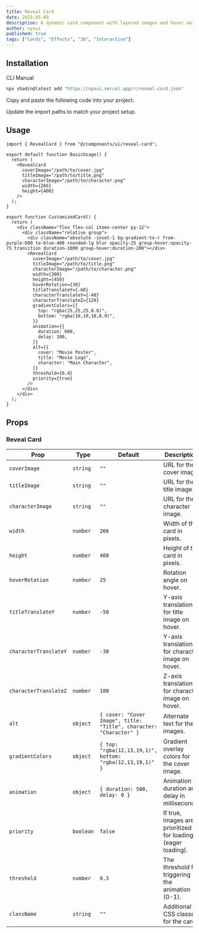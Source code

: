 ```yaml
---
title: Reveal Card
date: 2025-05-09
description: A dynamic card component with layered images and hover animations.
author: nyxui
published: true
tags: ["Cards", "Effects", "3D", "Interactive"]
---
```


<ComponentPreview name="reveal-card-demo" />

## Installation

<Tabs defaultValue="cli">

<TabsList>
  <TabsTrigger value="cli">CLI</TabsTrigger>
  <TabsTrigger value="manual">Manual</TabsTrigger>
</TabsList>
<TabsContent value="cli">

```bash
npx shadcn@latest add "https://nyxui.vercel.app/r/reveal-card.json"
```

</TabsContent>

<TabsContent value="manual">

<Steps>

<Step>Copy and paste the following code into your project.</Step>

<ComponentSource name="reveal-card" />

<Step>Update the import paths to match your project setup.</Step>

</Steps>

</TabsContent>

</Tabs>

## Usage

```tsx
import { RevealCard } from "@/components/ui/reveal-card";
```

```tsx
export default function BasicUsage() {
  return (
    <RevealCard
      coverImage="/path/to/cover.jpg"
      titleImage="/path/to/title.png"
      characterImage="/path/to/character.png"
      width={266}
      height={400}
    />
  );
}
```

```tsx
export function CustomizedCard() {
  return (
    <div className="flex flex-col items-center py-12">
      <div className="relative group">
        <div className="absolute -inset-1 bg-gradient-to-r from-purple-600 to-blue-400 rounded-lg blur opacity-25 group-hover:opacity-75 transition duration-1000 group-hover:duration-200"></div>
        <RevealCard
          coverImage="/path/to/cover.jpg"
          titleImage="/path/to/title.png"
          characterImage="/path/to/character.png"
          width={300}
          height={450}
          hoverRotation={30}
          titleTranslateY={-60}
          characterTranslateY={-40}
          characterTranslateZ={120}
          gradientColors={{
            top: "rgba(25,25,25,0.8)",
            bottom: "rgba(10,10,10,0.9)",
          }}
          animation={{
            duration: 600,
            delay: 100,
          }}
          alt={{
            cover: "Movie Poster",
            title: "Movie Logo",
            character: "Main Character",
          }}
          threshold={0.4}
          priority={true}
        />
      </div>
    </div>
  );
}
```

## Props

### Reveal Card

| Prop                  | Type      | Default                                                            | Description                                                  |
| --------------------- | --------- | ------------------------------------------------------------------ | ------------------------------------------------------------ |
| `coverImage`          | `string`  | `""`                                                               | URL for the cover image.                                     |
| `titleImage`          | `string`  | `""`                                                               | URL for the title image.                                     |
| `characterImage`      | `string`  | `""`                                                               | URL for the character image.                                 |
| `width`               | `number`  | `266`                                                              | Width of the card in pixels.                                 |
| `height`              | `number`  | `400`                                                              | Height of the card in pixels.                                |
| `hoverRotation`       | `number`  | `25`                                                               | Rotation angle on hover.                                     |
| `titleTranslateY`     | `number`  | `-50`                                                              | Y-axis translation for title image on hover.                 |
| `characterTranslateY` | `number`  | `-30`                                                              | Y-axis translation for character image on hover.             |
| `characterTranslateZ` | `number`  | `100`                                                              | Z-axis translation for character image on hover.             |
| `alt`                 | `object`  | `{ cover: "Cover Image", title: "Title", character: "Character" }` | Alternate text for the images.                               |
| `gradientColors`      | `object`  | `{ top: "rgba(12,13,19,1)", bottom: "rgba(12,13,19,1)" }`          | Gradient overlay colors for the cover image.                 |
| `animation`           | `object`  | `{ duration: 500, delay: 0 }`                                      | Animation duration and delay in milliseconds.                |
| `priority`            | `boolean` | `false`                                                            | If true, images are prioritized for loading (eager loading). |
| `threshold`           | `number`  | `0.3`                                                              | The threshold for triggering the animation (0-1).            |
| `className`           | `string`  | `""`                                                               | Additional CSS classes for the card.                         |

